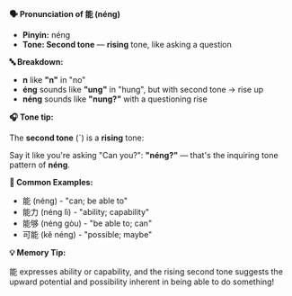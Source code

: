 **🗣️ Pronunciation of 能 (néng)**

- **Pinyin:** néng
- **Tone: Second tone** — **rising** tone, like asking a question

**🔤 Breakdown:**

- **n** like **"n"** in "no"
- **éng** sounds like **"ung"** in "hung", but with second tone → rise up
- **néng** sounds like **"nung?"** with a questioning rise

**🎧 Tone tip:**

The **second tone** (ˊ) is a **rising** tone:

Say it like you're asking "Can you?": **"néng?"** — that's the inquiring tone pattern of **néng**.

**📝 Common Examples:**

- 能 (néng) - "can; be able to"
- 能力 (néng lì) - "ability; capability"
- 能够 (néng gòu) - "be able to; can"
- 可能 (kě néng) - "possible; maybe"

**💡 Memory Tip:**

能 expresses ability or capability, and the rising second tone suggests the upward potential and
possibility inherent in being able to do something!
